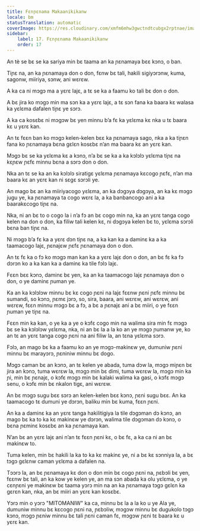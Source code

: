 ```yaml
---
title: Fɛnɲɛnama Makaanikikanw
locale: bm
statusTranslation: automatic
coverImage: https://res.cloudinary.com/xmfm6mhw3gwctndtcubgx2rptnae/image/upload/v1740468922/small_cover_tratado_de_psicologia_revolucionaria_a4c0dca4e0.webp
sidebar:
    label: 17. Fɛnɲɛnama Makaanikikanw
    order: 17
---
```

An tè se bɛ se ka sariya min bɛ taama an ka ɲɛnamaya bɛɛ kɔnɔ, o ban.

Tiɲɛ na, an ka ɲɛnamaya don o don, fɛnw bɛ tali, hakili sigiyɔrɔnw, kuma, sagonw, miiriya, sɔnw, ani wɛrɛw.

A ka ca ni mɔgɔ ma a yɛrɛ lajɛ, a tɛ se ka a faamu ko tali bɛ don o don.

A bɛ jira ko mɔgɔ min ma sɔn ka a yɛrɛ lajɛ, a tɛ sɔn fana ka baara kɛ walasa ka yɛlɛma dafalen tiɲɛ ye sɔrɔ.

A ka ca kosɛbɛ ni mɔgɔw bɛ yen minnu b’a fɛ ka yɛlɛma kɛ nka u tɛ baara kɛ u yɛrɛ kan.

An tɛ fɛɛn ban ko mɔgɔ kelen-kelen bɛɛ ka ɲɛnamaya sago, nka a ka tiɲɛn fana ko ɲɛnamaya bɛna gɛlɛn kosɛbɛ n’an ma baara kɛ an yɛrɛ kan.

Mɔgɔ bɛ se ka yɛlɛma kɛ a kɔnɔ, n’a bɛ se ka a ka kɔlɔlɔ yɛlɛma tiɲɛ na kɛɲɛw ɲɛfɛ minnu bɛna a sɔrɔ don o don.

Nka an tɛ se ka an ka kɔlɔlɔ siratigɛ yɛlɛma ɲɛnamaya kɛcogo ɲɛfɛ, n’an ma baara kɛ an yɛrɛ kan ni sɛgɛ sɔrɔli ye.

An mago bɛ an ka miiriyacogo yɛlɛma, an ka dɔgɔya dɔgɔya, an ka kɛ mɔgɔ jugu ye, ka ɲɛnamaya ta cogo wɛrɛ la, a ka banbancogo ani a ka baarakɛcogo tiɲɛ na.

Nka, ni an bɛ to o cogo la i n’a fɔ an bɛ cogo min na, ka an yɛrɛ tanga cogo kelen na don o don, ka filiw tali kelen kɛ, ni dɔgɔya kelen bɛ to, yɛlɛma sɔrɔli bɛna ban tiɲɛ na.

Ni mɔgɔ b’a fɛ ka a yɛrɛ dɔn tiɲɛ na, a ka kan ka a daminɛ ka a ka taamacogo lajɛ, ɲɛnajɛw ɲɛfɛ ɲɛnamaya don o don.

An tɛ fɛ ka o fɔ ko mɔgɔ man kan ka a yɛrɛ lajɛ don o don, an bɛ fɛ ka fɔ dɔrɔn ko a ka kan ka a daminɛ ka tile fɔlɔ lajɛ.

Fɛɛn bɛɛ kɔnɔ, daminɛ bɛ yen, ka an ka taamacogo lajɛ ɲɛnamaya don o don, o ye daminɛ ɲuman ye.

Ka an ka kɔlɔlɔw minnu bɛ kɛ cogo ɲɛni na lajɛ fɛɛnw ɲɛni ɲɛfɛ minnu bɛ sumandi, so kɔnɔ, ɲɛmɛ jɔrɔ, so, sira, baara, ani wɛrɛw, ani wɛrɛw, ani wɛrɛw, fɛɛn minnu mɔgɔ bɛ a fɔ, a bɛ a ɲɛnajɛ ani a bɛ miiri, o ye fɛɛn ɲuman ye tiɲɛ na.

Fɛɛn min ka kan, o ye ka a ye o kɔfɛ cogo min na walima sira min fɛ mɔgɔ bɛ se ka kɔlɔlɔw yɛlɛma, nka, ni an bɛ la a la ko an ye mɔgɔ ɲumanw ye, ko an tɛ an yɛrɛ tanga cogo ɲɛni na ani filiw la, an tɛna yɛlɛma sɔrɔ.

Fɔlɔ, an mago bɛ ka a faamu ko an ye mɔgɔ-makinɛw ye, dumuniw ɲɛni minnu bɛ marayɔrɔ, ɲɛniniw minnu bɛ dogo.

Mɔgɔ caman bɛ an kɔnɔ, an tɛ kelen ye abada, tuma dɔw la, mɔgɔ miɲɛn bɛ jira an kɔnɔ, tuma wɛrɛw la, mɔgɔ min bɛ dimi, tuma wɛrɛw la, mɔgɔ min ka ɲi, min bɛ ɲɛnajɛ, o kɔfɛ mɔgɔ min bɛ kalaki walima ka gasi, o kɔfɛ mɔgɔ senu, o kɔfɛ min bɛ nkalon tigɛ, ani wɛrɛw.

An bɛ mɔgɔ sugu bɛɛ sɔrɔ an kelen-kelen bɛɛ kɔnɔ, ɲɛni sugu bɛɛ. An ka taamacogo tɛ dumuni ye dɔrɔn, baliku min bɛ kuma, fɛɛn ɲɛni.

An ka a daminɛ ka an yɛrɛ tanga hakilitigiya la tile dɔgɔman dɔ kɔnɔ, an mago bɛ ka to ka kɛ makinɛw ye dɔrɔn, walima tile dɔgɔman dɔ kɔnɔ, o bɛna ɲɛminɛ kosɛbɛ an ka ɲɛnamaya kan.

N’an bɛ an yɛrɛ lajɛ ani n’an tɛ fɛɛn ɲɛni kɛ, o bɛ fɛ, a ka ca ni an bɛ makinɛw to.

Tuma kelen, min bɛ hakili la ka to ka kɛ makinɛ ye, ni a bɛ kɛ sɔnniya la, a bɛ tɔgɔ gɛlɛnw caman yɛlɛma a dafalen na.

Tɔɔrɔ la, an bɛ ɲɛnamaya kɛ don o don min bɛ cogo ɲɛni na, ɲɛbɔli bɛ yen, fɛɛnw bɛ tali, an ka kow ye kelen ye, an ma sɔn abada ka olu yɛlɛma, o ye cɛnɲɛni ye makinɛw bɛ taama yɔrɔ min na an ka ɲɛnamaya tɔgɔ gɛlɛn ka gɛrɛn kan, nka, an bɛ miiri an yɛrɛ kan kosɛbɛ.

Yɔrɔ min o yɔrɔ "MITOMANIW" ka ca, minnu bɛ la a la ko u ye Ala ye, dumuniw minnu bɛ kɛcogo ɲɛni na, ɲɛbɔliw, mɔgɔw minnu bɛ dugukolo tɔgɔ kɔnɔ, mɔgɔ ɲɛniw minnu bɛ tali ɲɛni caman fɛ, mɔgɔw ɲɛni tɛ baara kɛ u yɛrɛ kan.

